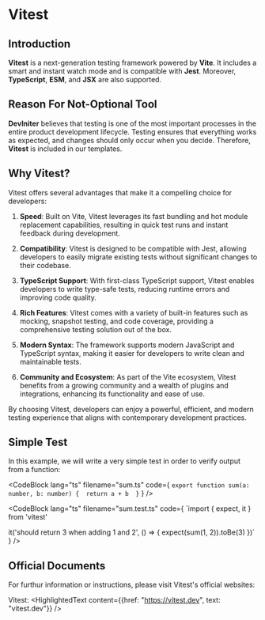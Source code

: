 
# Vitest

## Introduction

**Vitest** is a next-generation testing framework powered by **Vite**. It includes a smart and instant watch mode and is compatible with **Jest**. Moreover, **TypeScript**, **ESM**, and **JSX** are also supported.

## Reason For Not-Optional Tool

**DevIniter** believes that testing is one of the most important processes in the entire product development lifecycle. Testing ensures that everything works as expected, and changes should only occur when you decide. Therefore, **Vitest** is included in our templates.

## Why Vitest?

Vitest offers several advantages that make it a compelling choice for developers:

1. **Speed**: Built on Vite, Vitest leverages its fast bundling and hot module replacement capabilities, resulting in quick test runs and instant feedback during development.

2. **Compatibility**: Vitest is designed to be compatible with Jest, allowing developers to easily migrate existing tests without significant changes to their codebase.

3. **TypeScript Support**: With first-class TypeScript support, Vitest enables developers to write type-safe tests, reducing runtime errors and improving code quality.

4. **Rich Features**: Vitest comes with a variety of built-in features such as mocking, snapshot testing, and code coverage, providing a comprehensive testing solution out of the box.

5. **Modern Syntax**: The framework supports modern JavaScript and TypeScript syntax, making it easier for developers to write clean and maintainable tests.

6. **Community and Ecosystem**: As part of the Vite ecosystem, Vitest benefits from a growing community and a wealth of plugins and integrations, enhancing its functionality and ease of use.

By choosing Vitest, developers can enjoy a powerful, efficient, and modern testing experience that aligns with contemporary development practices.

## Simple Test

In this example, we will write a very simple test in order to verify output from a function: 

<CodeBlock lang="ts" filename="sum.ts" code={
`export function sum(a: number, b: number) { 
    return a + b 
}`
} />

<CodeBlock lang="ts" filename="sum.test.ts" code={
`import { expect, it } from 'vitest'

it('should return 3 when adding 1 and 2', () => {
    expect(sum(1, 2)).toBe(3)
})`
} />

## Official Documents

For furthur information or instructions, please visit Vitest's official websites:

Vitest: <HighlightedText content={{href: "https://vitest.dev", text: "vitest.dev"}} />